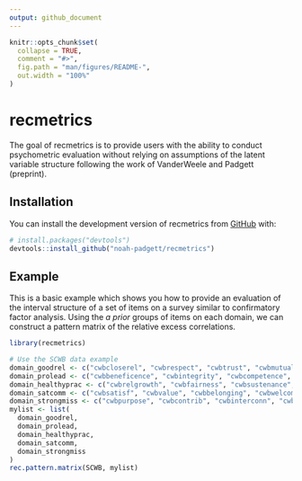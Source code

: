 ```yaml
---
output: github_document
---
```


<!-- README.md is generated from README.Rmd. Please edit that file -->

```r
knitr::opts_chunk$set(
  collapse = TRUE,
  comment = "#>",
  fig.path = "man/figures/README-",
  out.width = "100%"
)
```

# recmetrics

<!-- badges: start -->
<!-- badges: end -->

The goal of recmetrics is to provide users with the ability to conduct psychometric evaluation without relying on assumptions of the latent variable structure following the work of VanderWeele and Padgett (preprint).

## Installation

You can install the development version of recmetrics from [GitHub](https://github.com/) with:

``` r
# install.packages("devtools")
devtools::install_github("noah-padgett/recmetrics")
```

## Example

This is a basic example which shows you how to provide an evaluation of the interval structure of a set of items on a survey similar to confirmatory factor analysis.
Using the *a prior* groups of items on each domain, we can construct a pattern matrix of the relative excess correlations.

```r
library(recmetrics)

# Use the SCWB data example
domain_goodrel <- c("cwbcloserel", "cwbrespect", "cwbtrust", "cwbmutuality")
domain_prolead <- c("cwbbeneficence", "cwbintegrity", "cwbcompetence", "cwbvision")
domain_healthyprac <- c("cwbrelgrowth", "cwbfairness", "cwbsustenance", "cwbachieve")
domain_satcomm <- c("cwbsatisf", "cwbvalue", "cwbbelonging", "cwbwelcome")
domain_strongmiss <- c("cwbpurpose", "cwbcontrib", "cwbinterconn", "cwbsynergy")
mylist <- list(
  domain_goodrel,
  domain_prolead,
  domain_healthyprac,
  domain_satcomm,
  domain_strongmiss
)
rec.pattern.matrix(SCWB, mylist)

```


